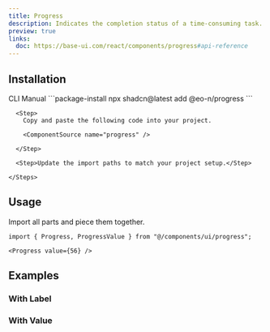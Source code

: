 ```yaml
---
title: Progress
description: Indicates the completion status of a time-consuming task.
preview: true
links:
  doc: https://base-ui.com/react/components/progress#api-reference
---
```


<ComponentTabs name="progress-demo" />

## Installation

<CodeTabs>

  <TabsList>
    <TabsTrigger value="cli">CLI</TabsTrigger>
    <TabsTrigger value="manual">Manual</TabsTrigger>
  </TabsList>

  <TabsContent value="cli">
    ```package-install 
    npx shadcn@latest add @eo-n/progress
    ```
  </TabsContent>

  <TabsContent value="manual">
    <Steps>

      <Step>
        Copy and paste the following code into your project.

        <ComponentSource name="progress" />

      </Step>
      
      <Step>Update the import paths to match your project setup.</Step>

    </Steps>
  </TabsContent>

</CodeTabs>

## Usage

Import all parts and piece them together.

```tsx
import { Progress, ProgressValue } from "@/components/ui/progress";
```

```tsx
<Progress value={56} />
```

## Examples

### With Label

<ComponentTabs name="progress-with-label" />

### With Value

<ComponentTabs name="progress-with-value" />
